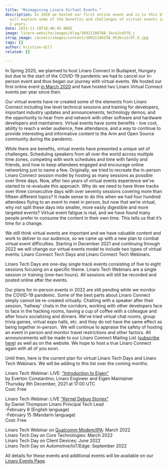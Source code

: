 ```yaml
---
title: "Reimagining Linaro Virtual Events "
description: In 2020 we hosted our first online event and in is this blog we
  will explore some of the benefits and challenges of virtual events in the last
  2 years.
date: 2021-11-18T16:46:45.000Z
image: linaro-website/images/blog/30921180788_34ce2cd5f8_c
strap_image: /assets/images/content/30921188158_953bca1c9f_k.jpg
tags: []
author: kristine-dill
related: []

---
```


In Spring 2020, we planned to host Linaro Connect in Budapest, Hungary but due to the start of the COVID-19 pandemic we had to cancel our in-person event and thus began our journey with virtual events. We hosted our first online event [in March 2020](https://resources.linaro.org/en/tags/2014c600-6140-43ee-aa5f-db7fa650bfd5) and have hosted two Linaro Virtual Connect events per year since then. 

Our virtual events have re-created some of the elements from Linaro Connect including low level technical sessions and training for developers, important industry updates and announcements, technology demos, and the opportunity to hear from and network with other software and hardware developers and maintainers. Virtual events have some benefits - low cost, ability to reach a wider audience, free attendance, and a way to continue to provide interesting and informative content to the Arm and Open Source community during the pandemic.  

While there are benefits, virtual events have presented a unique set of challenges. Scheduling speakers from all over the world across multiple time zones, competing with work schedules and time with family and friends, and how to keep attendees engaged and encourage online networking just to name a few. Originally, we tried to recreate the in-person Linaro Connect session model by hosting as many sessions as possible over three days. Now, after two years of virtual events experience we’ve started to re-evaluate this approach. Why do we need to have three tracks over three consecutive days with over seventy sessions covering more than fifteen different topics? It made sense to do this when we had four hundred attendees flying to an event to meet in person, but now that we’re virtual, why not split these days into smaller, more easily digestible and more targeted events? Virtual event fatigue is real, and we have found many people prefer to consume the content in their own time. This tells us that it’s time for a change. 

We still think virtual events are important and we have valuable content and work to deliver to our audience, so we came up with a new plan to combat virtual event difficulties. Starting in December 2021 and continuing through 2022 we will change our virtual events model to include two types of virtual events: Linaro Connect Tech Days and Linaro Connect Tech Webinars. 

Linaro Tech Days are one-day single track events consisting of five to eight sessions focusing on a specific theme. Linaro Tech Webinars are a single session or training (one-two hours). All sessions will still be recorded and posted online after the events. 

Our plans for in-person events in 2022 are still pending while we monitor the COVID-19 pandemic. Some of the best parts about Linaro Connect simply cannot be re-created virtually. Chatting with a speaker after their session, ‘hallway' chats in the corridors, working with other developers face to face in the hacking rooms, having a cup of coffee with a colleague and after hours socializing and dinners. We’ve tried virtual chat rooms, group trivia games, virtual expo halls, etc. and they do not have the same effect as being together in-person.  We will continue to appraise the safety of hosting an event in person and monitor travel restrictions and other factors. All announcements will be made to our Linaro Connect Mailing List ([subscribe here](https://linaro.us3.list-manage.com/subscribe?u=14baaae786342d0d405ee59c2\&id=7cf0551a9b)) as well as on the website. We hope to host a true Linaro Connect again with all of you soon. 

Until then, here is the current plan for virtual Linaro Tech Days and Linaro Tech Webinars. We will be adding to this list over the coming months. 

Linaro Tech Webinar: LIVE: [“Introduction to Eigen”](https://www.linaro.org/events/introduction-to-eigen/) \
by Everton Constantino; Linaro Engineer and Eigen Maintainer\
Thursday 9th December, 2021 at 17:00 UTC\
Cost: Free

Linaro Tech Webinar: LIVE ["Kernel Debug Stories"](https://www.linaro.org/events/kernel-debug-stories-for-arm-linaro-connect-tech-webinar/)\
by Daniel Thompson Linaro Principal Tech Lead \
-February 8 (English language) \
-February 15 (Mandarin language) \
Cost: Free

Linaro Tech Webinar on [Qualcomm Modem/IPA](https://www.linaro.org/events/ipa-enabling-data-connectivity-on-the-snapdragon-compute-platform-linaro-connect-tech-webinar/): March 2022\
Linaro Tech Day on Core Technologies: March 2022 \
Linaro Tech Day on Client Devices: June 2022\
Linaro Tech Day on Automotive/IoT/Edge: September 2022

All details for these events and additional events will be available on our [Linaro Events Page](https://www.linaro.org/events).
